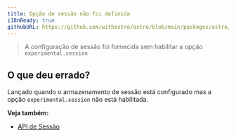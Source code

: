 ```yaml
---
title: Opção de sessão não foi definida
i18nReady: true
githubURL: https://github.com/withastro/astro/blob/main/packages/astro/src/core/errors/errors-data.ts
---
```


> A configuração de sessão foi fornecida sem habilitar a opção `experimental.session`

## O que deu errado?
Lançado quando o armazenamento de sessão está configurado mas a opção `experimental.session` não está habilitada.

**Veja também:**
-  [API de Sessão](/pt-br/guides/sessions/)

